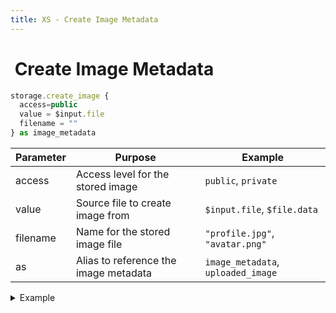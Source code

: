 ```yaml
---
title: XS - Create Image Metadata
---
```


# <img src="../assets/docuBadge (11).png" alt="" data-size="line" /> Create Image Metadata <a href="#xs-createimage" id="xs-createimage"></a>

```javascript
storage.create_image {
  access=public 
  value = $input.file
  filename = ""
} as image_metadata
```

| Parameter | Purpose                               | Example                            |
| --------- | ------------------------------------- | ---------------------------------- |
| access    | Access level for the stored image     | `public`, `private`                |
| value     | Source file to create image from      | `$input.file`, `$file.data`        |
| filename  | Name for the stored image file        | `"profile.jpg"`, `"avatar.png"`    |
| as        | Alias to reference the image metadata | `image_metadata`, `uploaded_image` |

<details>

<summary>Example</summary>

```javascript
storage.create_image access=public {
  value = $input.profile_photo
  filename = "user_"|add:$user.id|add:"_profile.jpg"
} as profile_image
```

* Creates metadata about the stored image

</details>
